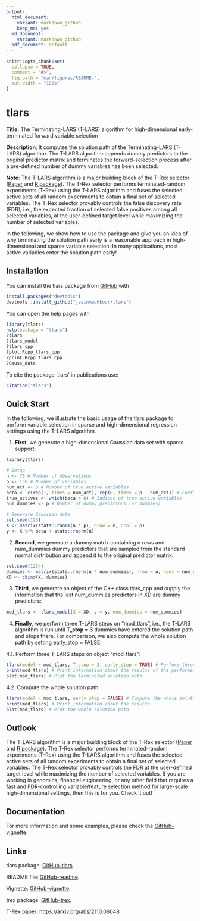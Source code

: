 ```yaml
---
output:
  html_document:
    variant: markdown_github
    keep_md: yes
  md_document:
    variant: markdown_github
  pdf_document: default
---
```


<!-- README.md is generated from README.Rmd. Please edit that file -->

```r
knitr::opts_chunk$set(
  collapse = TRUE,
  comment = "#>",
  fig.path = "man/figures/README-",
  out.width = "100%"
)
```

# tlars
**Title**: The Terminating-LARS (T-LARS) algorithm for high-dimensional early-terminated forward variable selection

**Description**: It computes the solution path of the Terminating-LARS (T-LARS) algorithm. The T-LARS algorithm appends dummy predictors to the original predictor matrix and terminates the forward-selection process after a pre-defined number of dummy variables has been selected.

**Note**: The T-LARS algorithm is a major building block of the T-Rex selector ([Paper](https://arxiv.org/abs/2110.06048) and [R package](https://github.com/jasinmachkour/tknock)). The T-Rex selector performs terminated-random experiments (T-Rex) using the T-LARS algorithm and fuses the selected active sets of all random experiments to obtain a final set of selected variables. The T-Rex selector provably controls the false discovery rate (FDR), i.e., the expected fraction of selected false positives among all selected variables, at the user-defined target level while maximizing the number of selected variables.

In the following, we show how to use the package and give you an idea of why terminating the solution path early is a reasonable approach in high-dimensional and sparse variable selection: In many applications, most active variables enter the solution path early!

## Installation
You can install the tlars package from [GitHub](https://github.com/jasinmachkour/tlars) with 

``` r
install.packages("devtools")
devtools::install_github("jasinmachkour/tlars")
```

You can open the help pages with
```r
library(tlars)
help(package = "tlars")
?tlars
?tlars_model
?tlars_cpp
?plot.Rcpp_tlars_cpp
?print.Rcpp_tlars_cpp
?Gauss_data
```

To cite the package ‘tlars’ in publications use:
```r
citation("tlars")
```


## Quick Start
In the following, we illustrate the basic usage of the tlars package to perform variable selection in sparse and high-dimensional regression settings using the T-LARS algorithm.

1. **First**, we generate a high-dimensional Gaussian data set with sparse support:

```r
library(tlars)

# Setup
n <- 75 # Number of observations
p <- 150 # Number of variables
num_act <- 3 # Number of true active variables
beta <- c(rep(1, times = num_act), rep(0, times = p - num_act)) # Coefficient vector
true_actives <- which(beta > 0) # Indices of true active variables
num_dummies <- p # Number of dummy predictors (or dummies)

# Generate Gaussian data
set.seed(123)
X <- matrix(stats::rnorm(n * p), nrow = n, ncol = p)
y <- X %*% beta + stats::rnorm(n)
```

2. **Second**, we generate a dummy matrix containing n rows and num_dummies dummy predictors that are sampled from the standard normal distribution and append it to the original predictor matrix:

```r
set.seed(1234)
dummies <- matrix(stats::rnorm(n * num_dummies), nrow = n, ncol = num_dummies)
XD <- cbind(X, dummies)
```

3. **Third**, we generate an object of the C++ class tlars_cpp and supply the information that the last num_dummies predictors in XD are dummy predictors:

```r
mod_tlars <- tlars_model(X = XD, y = y, num_dummies = num_dummies)
```

4. **Finally**, we perform three T-LARS steps on "mod_tlars", i.e., the T-LARS algorithm is run until **T_stop = 3** dummies have entered the solution path and stops there. For comparison, we also compute the whole solution path by setting early_stop = FALSE:

4.1. Perform three T-LARS steps on object "mod_tlars":

```r
tlars(model = mod_tlars, T_stop = 3, early_stop = TRUE) # Perform three T-LARS steps on object "mod_tlars"
print(mod_tlars) # Print information about the results of the performed T-LARS steps
plot(mod_tlars) # Plot the terminated solution path
```

4.2. Compute the whole solution path:

```r
tlars(model = mod_tlars, early_stop = FALSE) # Compute the whole solution path
print(mod_tlars) # Print information about the results
plot(mod_tlars) # Plot the whole solution path
```

## Outlook
The T-LARS algorithm is a major building block of the T-Rex selector ([Paper](https://arxiv.org/abs/2110.06048) and [R package](https://github.com/jasinmachkour/tknock)). The T-Rex selector performs terminated-random experiments (T-Rex) using the T-LARS algorithm and fuses the selected active sets of all random experiments to obtain a final set of selected variables. The T-Rex selector provably controls the FDR at the user-defined target level while maximizing the number of selected variables. If you are working in genomics, financial engineering, or any other field that requires a fast and FDR-controlling variable/feature selection method for large-scale high-dimensional settings, then this is for you. Check it out!

## Documentation
For more information and some examples, please check the
[GitHub-vignette](https://htmlpreview.github.io/?https://github.com/jasinmachkour/tlars/blob/main/vignettes/tlars_variable_selection.html).


## Links
tlars package: [GitHub-tlars](https://github.com/jasinmachkour/tlars).

README file: [GitHub-readme](https://htmlpreview.github.io/?https://github.com/jasinmachkour/tlars/blob/main/README.html).

Vignette: [GitHub-vignette](https://htmlpreview.github.io/?https://github.com/jasinmachkour/tlars/blob/main/vignettes/tlars_variable_selection.html).

trex package: [GitHub-trex](https://github.com/jasinmachkour/tknock).

T-Rex paper: https://arxiv.org/abs/2110.06048
